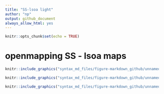 ```yaml
---
title: "SS-lsoa light"
author: "np"
output: github_document
always_allow_html: yes
---
```


```r
knitr::opts_chunk$set(echo = TRUE)
```

# openmapping SS - lsoa maps
```r
knitr::include_graphics("syntax_md_files/figure-markdown_github/unnamed-chunk-12-1.png")
```


```r
knitr::include_graphics("syntax_md_files/figure-markdown_github/unnamed-chunk-14-1.png")
```

```r
knitr::include_graphics("syntax_md_files/figure-markdown_github/unnamed-chunk-15-1.png")
```
